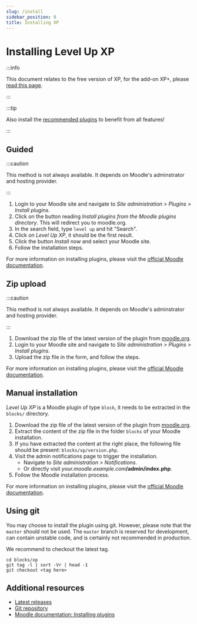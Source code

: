 ```yaml
---
slug: /install
sidebar_position: 0
title: Installing XP
---
```


# Installing Level Up XP

:::info

This document relates to the free version of XP, for the add-on XP+, please [read this page](./plus.mdx).

:::

:::tip

Also install the [recommended plugins](./recommended-plugins.mdx) to benefit from all features!

:::

## Guided

:::caution

This method is not always available. It depends on Moodle's adminstrator and hosting provider.

:::

1. Login to your Moodle site and navigate to _Site administration > Plugins > Install plugins_.
2. Click on the button reading _Install plugins from the Moodle plugins directory_. This will redirect you to moodle.org.
3. In the search field, type `level up` and hit "Search".
4. Click on _Level Up XP_, it should be the first result.
5. Click the button _Install now_ and select your Moodle site.
6. Follow the installation steps.

For more information on installing plugins, please visit the [official Moodle documentation](https://docs.moodle.org/en/Installing_plugins).

## Zip upload

:::caution

This method is not always available. It depends on Moodle's adminstrator and hosting provider.

:::

1. Download the zip file of the latest version of the plugin from [moodle.org](https://moodle.org/plugins/pluginversions.php?plugin=block_xp).
2. Login to your Moodle site and navigate to _Site administration > Plugins > Install plugins_.
3. Upload the zip file in the form, and follow the steps.

For more information on installing plugins, please visit the [official Moodle documentation](https://docs.moodle.org/en/Installing_plugins).

## Manual installation

_Level Up XP_ is a Moodle plugin of type `block`, it needs to be extracted in the `blocks/` directory.

1. Download the zip file of the latest version of the plugin from [moodle.org](https://moodle.org/plugins/pluginversions.php?plugin=block_xp).
2. Extract the content of the zip file in the folder `blocks` of your Moodle installation.
3. If you have extracted the content at the right place, the following file should be present: `blocks/xp/version.php`.
4. Visit the admin notifications page to trigger the installation.
   - Navigate to _Site administration > Notifications_.
   - Or directly visit _your.moodle.example.com_**/admin/index.php**.
5. Follow the Moodle installation process.

For more information on installing plugins, please visit the [official Moodle documentation](https://docs.moodle.org/en/Installing_plugins).

## Using git

You may choose to install the plugin using git. However, please note that the `master` should not be used. The `master` branch is reserved for development, can contain unstable code, and is certainly not recommended in production.

We recommend to checkout the latest tag.

```
cd blocks/xp
git tag -l | sort -Vr | head -1
git checkout <tag here>
```

## Additional resources

- [Latest releases](https://moodle.org/plugins/pluginversions.php?plugin=block_xp)
- [Git repository](https://github.com/FMCorz/moodle-block_xp)
- [Moodle documentation: Installing plugins](https://docs.moodle.org/en/Installing_plugins)
